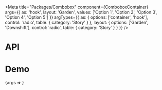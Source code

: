 
<Meta
  title="Packages/Combobox"
  component={ComboboxContainer}
  args={{
    as: 'hook',
    layout: 'Garden',
    values: ['Option 1', 'Option 2', 'Option 3', 'Option 4', 'Option 5']
  }}
  argTypes={{
    as: { options: ['container', 'hook'], control: 'radio', table: { category: 'Story' } },
    layout: { options: ['Garden', 'Downshift'], control: 'radio', table: { category: 'Story' } }
  }}
/>

# API

<ArgsTable />

# Demo

<Canvas>
  <Story name="Combobox">{args => <ComboboxStory {...args} />}</Story>
</Canvas>
